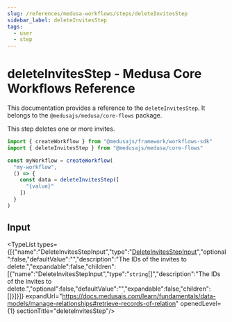 ```yaml
---
slug: /references/medusa-workflows/steps/deleteInvitesStep
sidebar_label: deleteInvitesStep
tags:
  - user
  - step
---
```



# deleteInvitesStep - Medusa Core Workflows Reference

This documentation provides a reference to the `deleteInvitesStep`. It belongs to the `@medusajs/medusa/core-flows` package.

This step deletes one or more invites.

```ts title="src/workflows/my-workflow.ts"
import { createWorkflow } from "@medusajs/framework/workflows-sdk"
import { deleteInvitesStep } from "@medusajs/medusa/core-flows"

const myWorkflow = createWorkflow(
  "my-workflow",
  () => {
    const data = deleteInvitesStep([
      "{value}"
    ])
  }
)
```
  

## Input

<TypeList types={[{"name":"DeleteInvitesStepInput","type":"[DeleteInvitesStepInput](../../../../types/core_flows.DeleteInvitesStepInput/page.mdx)","optional":false,"defaultValue":"","description":"The IDs of the invites to delete.","expandable":false,"children":[{"name":"DeleteInvitesStepInput","type":"`string`[]","description":"The IDs of the invites to delete.","optional":false,"defaultValue":"","expandable":false,"children":[]}]}]} expandUrl="https://docs.medusajs.com/learn/fundamentals/data-models/manage-relationships#retrieve-records-of-relation" openedLevel={1} sectionTitle="deleteInvitesStep"/>
